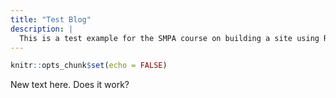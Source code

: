 ```yaml
---
title: "Test Blog"
description: |
  This is a test example for the SMPA course on building a site using R and Distill
---
```


```r
knitr::opts_chunk$set(echo = FALSE)
```

New text here. Does it work?
